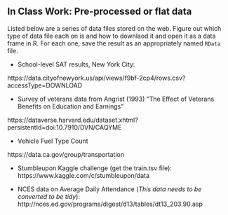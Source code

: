 In Class Work: Pre-processed or flat data
-------------------

Listed below are a series of data files stored on the web. Figure out which type of data file each on is and how to downlaod it and open it as a data frame in R. For each one, save the result as an appropriately named `RData` file.

* School-level SAT results, New York City: 

https://data.cityofnewyork.us/api/views/f9bf-2cp4/rows.csv?accessType=DOWNLOAD

* Survey of veterans data from Angrist (1993) "The Effect of Veterans Benefits on Education and Earnings"

https://dataverse.harvard.edu/dataset.xhtml?persistentId=doi:10.7910/DVN/CAQYME

* Vehicle Fuel Type Count 

https://data.ca.gov/group/transportation

* Stumbleupon Kaggle challenge (get the train.tsv file):
https://www.kaggle.com/c/stumbleupon/data 



* NCES data on Average Daily Attendance (*This data needs to be converted to be tidy*): http://nces.ed.gov/programs/digest/d13/tables/dt13_203.90.asp


